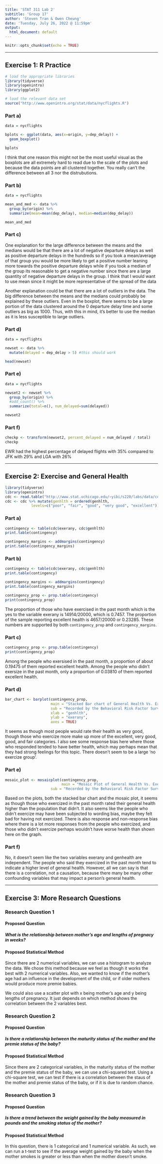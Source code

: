 ```yaml
---
title: 'STAT 311 Lab 2'
subtitle: 'Group 17'
author: 'Steven Tran & Owen Cheung'
date: 'Tuesday, July 26, 2022 @ 11:59pm'
output:
  html_document: default
---
```



```r
knitr::opts_chunk$set(echo = TRUE)
```

<!-- +  This lab is due on Friday July 22 by midnight. No late work is accepted. -->
<!-- +  Please answer ALL questions (including those that do not involve R) in the locations marked in this template. Remember to periodically **knit** your document to check that the output appears as you want it to.  -->
<!-- +  You will need to upload this document in CANVAS. Please be sure to check that your file was uploaded correctly. It does not hurt to screenshot verification of the upload as CANVAS can be glitchy on occasion. -->
<!-- +  Please answer the questions in the order in which they are posed. Write in complete sentences, and support your answers where asked.  -->
<!-- +  To submit this assignment, you should knit your document to html and either print or save the file as a pdf. -->

<!-- +  NOTE: to view the official R documentation for any function, type `?function_name` in the R console. For example, to view the documentation for the 'ggplot' function, enter `?ggplot` in the console. Keep in mind this will only work if you have loaded the necessary libraries. -->


* * *

## Exercise 1: R Practice

<!-- This lab exercise refers to the same  flights data. The goal here is to study how departure delays vary by departing airport. The code chunk below loads the appropriate libraries and the relevant data set loaded in your RMarkdown file.  -->

```r
# load the appropriate libraries
library(tidyverse)
library(openintro)
library(ggplot2)

# load the relevant data set
source("http://www.openintro.org/stat/data/nycflights.R")
```

### Part a)

<!-- First, create a visual summary of the `dep_delay` variable, broken down by departing airport (`origin`). Since `dep_delay` is quantitative and `origin` is categorical, a nice option is side-by-side boxplots of `dep_delay` for each origin airport. Create this graphic and describe what you see. -->

<!-- Hint: To create side by side boxplots using `ggplot`, we should specify: -->
<!--   * `data = nycflights` -->
<!--   * `aes(x=origin, y=dep_delay)` -->
<!--   *  `geom_boxplot` -->

```r
data = nycflights

bplots <- ggplot(data, aes(x=origin, y=dep_delay)) + 
  geom_boxplot()

bplots
```

<!-- Explain why this is perhaps not the most useful visual in the space below. -->
I think that one reason this might not be the most useful visual as the boxplots are all extremely hard to read due to the scale of the plots and because the data points are all clustered together. You really can't the difference between all 3 nor the distrubutions.

### Part b)

<!-- Next, let's compare numerical summaries of `dep_delay` across the three `origin` airports. Using `group_by()` and `summarize()`, print out the mean and median `dep_delay` for each of the three `origin` airports. -->

```r
data = nycflights

mean_and_med <- data %>%
  group_by(origin) %>%
  summarize(mean=mean(dep_delay), median=median(dep_delay))

mean_and_med
```


### Part c)

<!-- What explains the big differences between the means and the medians? Based on the shape of the distributions, do you prefer to compare the airports using the mean or the median? Give your answer in the space below. (No additional code is necessary to answer this question.)-->

One explanation for the large difference between the means and the medians would be that there are a lot of negative departure delays as well as positive departure delays in the hundreds so if you took a mean/average of that group you would be more likely to get a positive number leaning more towards the positive departure delays while if you took a median of the group its reasonable to get a negative number since there are a large quantity of negative departure delays in the group. I think that I would want to use mean since it might be more representative of the spread of the data

Another explanation could be that there are a lot of outliers in the data. The big difference between the means and the medians could probably be explained by these outliers. Even in the boxplot, there seems to be a large portion of the data clustered around the 0 departure delay time and some outliers as big as 1000. Thus, with this in mind, it's better to use the median as it is less susceptible to large outliers. 

### Part d)

<!-- For this next part, suppose we don't care about the average delay time of departing flights, but we do care about the percentage of flights leaving from each airport that were delayed. For practical purposes, let's suppose that any flight that is delayed for less than 5 minutes is basically on time, while any flight delayed for 5 minutes or more is "delayed". -->

<!-- Now `mutate` the `nycflights` dataset to contain a new variable called `delayed`, which stores `TRUE` if `dep_delay > 5` and `FALSE` otherwise. *Hint: Refer to the "Manipulating a Dataset" section of the R tutorial, and specifically to the `more_boys` example.* -->

```r
data = nycflights

newset <- data %>%
  mutate(delayed = dep_delay > 5) #this should work

head(newset)
```


### Part e)

<!-- Group flights by origin airport and display the number of delayed flights for each origin airport along with the number of total flights for each origin airport. Include your code in the below chunk. Make sure your answer is printed in your knitted file. -->

<!-- Hint:  R treats the value `TRUE` as 1 and `FALSE` as 0. So, to count the number of times a certain variable is equal to `TRUE`, you can use the `sum()` operation on that variable. The `more_boys` example in the tutorial may help. -->

```r
data = nycflights

newset2 <- newset %>%
  group_by(origin) %>%
  #add_count() %>%
  summarize(total=n(), num_delayed=sum(delayed))

newset2
```


### Part f)

<!-- Which airport had the highest percentage of delayed flights? If you choose to use R to answer this question, write your code in the below code chunk.-->

```r
checkp <- transform(newset2, percent_delayed = num_delayed / total)
checkp
```

<!-- The above code chunk will not appear in your knitted file (due to the "include=FALSE" option). Please use the space below to state your answer to part e). -->

EWR had the highest percentage of delayed flights with 35% compared to JFK with 29% and LGA with 26%

* * *

## Exercise 2:  Exercise and General Health 

<!-- This homework exercise refers to the same CDC data set as Lab 2. In the lab, we explored the relationship between the categorical variables `genhlth`, a self reported measure of general health, and `smoke100`, an indicator for whether an individual has smoked 100 times in their life. In this assignment, we will explore the relationship between `genhlth` and `exerany`, where `exerany` is an indicator for whether or not an individual has exercised in the past month.  -->

<!-- To start, you need to load our necessary packages, load the dataset, and tell R to order the 5 levels of `genhlth` (as in the lab). -->

```r
library(tidyverse)
library(openintro)
cdc <- read.table("http://www.stat.uchicago.edu/~yibi/s220/labs/data/cdc.dat", header=TRUE)
cdc <- cdc %>% mutate(genhlth = ordered(genhlth, 
            levels=c("poor", "fair", "good", "very good", "excellent"))) 
```


### Part a)

<!-- Using `mosaic::tally()`, create a two-way contingency table between `exerany` and `genhlth`. You may add margins if you like. -->

```r

contingency <- table(cdc$exerany, cdc$genhlth)
print.table(contingency)

contingency_margins <- addmargins(contingency)
print.table(contingency_margins)
```

### Part b)

<!-- What proportion of the sample has exercised in the past month? What proportion of the sample reports being in excellent health?  -->

<!-- You may use a specific function from lab to compute these proportions, or you may extract the appropriate numbers from your table in part a) and use R as a calculator. In either case, include your code and explain how you arrived at your answer. -->

```r
contingency <- table(cdc$exerany, cdc$genhlth)
print.table(contingency)

contingency_margins <- addmargins(contingency)
print.table(contingency_margins)

contingency_prop <- prop.table(contingency)
print(contingency_prop)
```

<!-- Provide your written answer in the space below. -->

The proportion of those who have exercised in the past month which is the yes to the variable exerany is 14914/20000, which is 0.7457. The proportion of the sample reporting excellent health is 4657/20000 or 0.23285. These numbers are supported by both `contingency_prop` and `contingency_margins`. 


### Part c)

<!-- Among those who exercised in the past month, what proportion of them report being in excellent health? What about among those who did not exercise in the past month? -->

<!-- There are a number of ways to arrive at these answers in R. The most direct way is to use prop.table(1) to get row percentages, but you may also use data subsetting, or extract the appropriate numbers from the contingency table and use R as a calculator. Any method is fine, but please show your work. -->

```r

contingency_prop <- prop.table(contingency)
print(contingency_prop)
```

<!-- Provide your written answer in the space below. -->

Among the people who exersised in the past month, a proportion of about 0.19475 of them reported excellent health. Among the people who didn't exersize in the past month, only a proportion of 0.03810 of them reported excellent health. 

### Part d)

<!-- Make a stacked bar chart that represents the two-way table in part (a). Put the ``genhlth`` variable on the x-axis and color the bar stacks using ``exerany``.  -->

```r

bar_chart <- barplot(contingency_prop, 
                     main = "Stacked Bar chart of General Health Vs. Exercize in Last Month", 
                     sub = "Recorded by the Behavioral Risk Factor Surveillance System (BRFSS)", 
                     xlab = "genhlth", 
                     ylab = "exerany", 
                     axes = TRUE)
```


It seems as though most people would rate their health as very good, though those who exercize more make up more of the excellent, very good, good, and fair categories. I also see some response bias here where those who responded tended to have better health, which may perhaps mean that they had strong feelings for this topic. There doesn't seem to be a large 'no exercize group'. 


### Part e)

<!-- Make a mosaic plot that compares the self-rated general health between those who had exercised in the past month and those who hadn’t. Based on the plots, which group had better self-rated general health? -->

```r

mosaic_plot <- mosaicplot(contingency_prop, 
                          main = "Mosaic Plot of General Health Vs. Exercize in Last Month", 
                     sub = "Recorded by the Behavioral Risk Factor Surveillance System (BRFSS)")
```

<!-- Provide your answer in the space below. -->

Based on the plots, both the stacked bar chart and the mosaic plot, it seems as though those who exercized in the past month rated their general health higher than the population that didn't. It also seems like the people who didn't exercize may have been subjected to wording bias, maybe they felt bad for having not exercized. There is also response and non-response bias where there is a lot more responses from the people who exercized, and those who didn't exercize perhaps wouldn't have worse health than shown here on the graph. 




### Part f)

<!-- Are the two variables exerany and genhlth independent? Use the space below to justify your answer. -->

No, it doesn't seem like the two variables exerany and genhealth are independent. The people who said they exercized in the past month tend to indicate a higher level of general health. However, all we can say is that there is a correlation, not a causation, because there many be many other confounding variables that may impact a person's general health. 


* * *

## Exercise 3:  More Research Questions

<!-- From Lab 1, finally propose three research questions and indicate appropriate statistical method(s) to be used for this research/analysis. Explain why you proposed this statistical method(s). It is fine to stick with what you had already proposed if you do not think changes are needed.  -->


### Research Question 1
#### Proposed Question

##### What is the relationship between mother's age and lengths of pregnacy in weeks?


#### Proposed Statistical Method

Since there are 2 numerical variables, we can use a histogram to analyze the data. 
We chose this method because we feel as though it works the best with 2 numerical variables. 
Also, we wanted to know if the mother's age had an influence in the development of the child, 
or if older mothers would produce more premie babies. 

We could also use a scatter plot with x being mother's age and y being lengths of pregnancy. It just depends on which method shows the correlation between the 2 variables best. 



### Research Question 2
#### Proposed Question

##### Is there a relationship between the maturity status of the mother and the premie status of the baby?



#### Proposed Statistical Method

Since there are 2 categorical variables, in the maturity status of the mother and the premie status of the baby, we can use a chi-squared test. Using a chi-square test, we can test if there is a correlation between the staus of the mother and premie status of the baby, or if it is due to random chance. 


### Research Question 3
#### Proposed Question

##### Is there a trend between the weight gained by the baby measured in pounds and the smoking status of the mother?



#### Proposed Statistical Method

In this question, there is 1 categorical and 1 numerical variable. As such, we can run a t-test to see if the average weight gained by the baby when the mother smokes is greater or less than when the mother doesn't smoke. 



